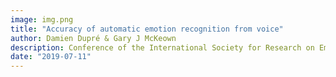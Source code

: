 ```yaml
---
image: img.png
title: "Accuracy of automatic emotion recognition from voice"
author: Damien Dupré & Gary J McKeown
description: Conference of the International Society for Research on Emotion (ISRE 2019)
date: "2019-07-11"
---
```

